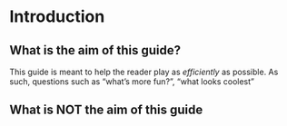 # Introduction {#intro}

## What is the aim of this guide?

This guide is meant to help the reader play as *efficiently* as possible. As such, questions such as "what's more fun?", "what looks coolest"

## What is NOT the aim of this guide